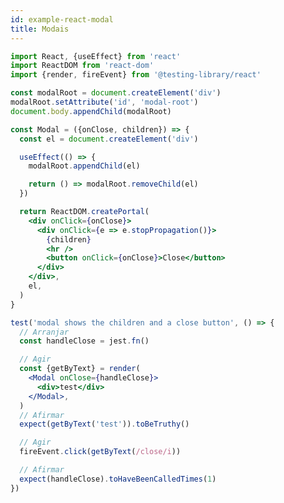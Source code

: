 ```yaml
---
id: example-react-modal
title: Modais
---
```


```jsx
import React, {useEffect} from 'react'
import ReactDOM from 'react-dom'
import {render, fireEvent} from '@testing-library/react'

const modalRoot = document.createElement('div')
modalRoot.setAttribute('id', 'modal-root')
document.body.appendChild(modalRoot)

const Modal = ({onClose, children}) => {
  const el = document.createElement('div')

  useEffect(() => {
    modalRoot.appendChild(el)

    return () => modalRoot.removeChild(el)
  })

  return ReactDOM.createPortal(
    <div onClick={onClose}>
      <div onClick={e => e.stopPropagation()}>
        {children}
        <hr />
        <button onClick={onClose}>Close</button>
      </div>
    </div>,
    el,
  )
}

test('modal shows the children and a close button', () => {
  // Arranjar
  const handleClose = jest.fn()

  // Agir
  const {getByText} = render(
    <Modal onClose={handleClose}>
      <div>test</div>
    </Modal>,
  )
  // Afirmar
  expect(getByText('test')).toBeTruthy()

  // Agir
  fireEvent.click(getByText(/close/i))

  // Afirmar
  expect(handleClose).toHaveBeenCalledTimes(1)
})
```
